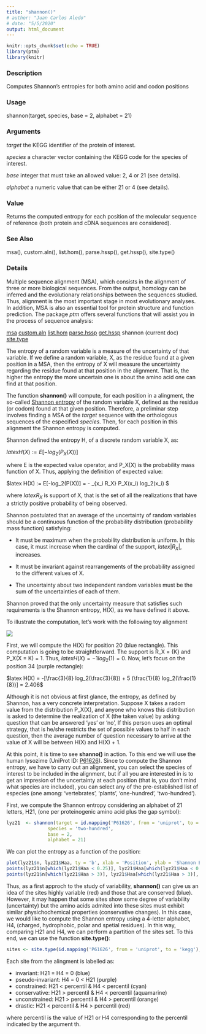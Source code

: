 ```yaml
---
title: "shannon()"
# author: "Juan Carlos Aledo"
# date: "5/5/2020"
output: html_document
---
```


```r
knitr::opts_chunk$set(echo = TRUE)
library(ptm)
library(knitr)
```

### Description
Computes Shannon's entropies for both amino acid and codon positions

### Usage
shannon(target, species, base = 2, alphabet = 21)

### Arguments
_target_ the KEGG identifier of the protein of interest.

_species_ a character vector containing the KEGG code for the species of interest.

_base_ integer that must take an allowed value: 2, 4 or 21 (see details).

_alphabet_ a numeric value that can be either 21 or 4 (see details).

### Value
Returns the computed entropy for each position of the molecular sequence of reference (both protein and cDNA sequences are considered).


### See Also
msa(), custom.aln(), list.hom(), parse.hssp(), get.hssp(), site.type()

### Details

Multiple sequence alignment (MSA), which consists in the alignment of three or more biological sequences. From the output, homology can be inferred and the evolutionary relationships between the sequences studied. Thus, alignment is the most important stage in most evolutionary analyses. In addition, MSA is also an essential tool for protein structure and function prediction. The package _ptm_ offers several functions that will assist you in the process of sequence analysis:

[msa](/msa)
[custom.aln](/custom.aln)
[list.hom](/list.hom)
[parse.hssp](/parse.hssp)
[get.hssp](/get.hssp)
shannon (current doc)
[site.type](/site.type)

The entropy of a random variable is a measure of the uncertainty of that variable. If we define a random variable, X, as the residue found at a given position in a MSA, then the entropy of X will measure the uncertainty regarding the residue found at that position in the alignment. That is, the higher the entropy the more uncertain one is about the amino acid one can find at that position. 

The function **shannon()** will compute, for each position in a alingment, the so-called [Shannon entropy](https://en.wikipedia.org/wiki/Entropy_(information_theory)) of the random variable X, defined as the residue (or codom) found at that given position. Therefore, a preliminar step involves finding a MSA of the _target_ sequence with the orthologous sequences of the especified _species_. Then, for each position in this alignment the Shannon entropy is computed. 

Shannon defined the entropy H, of a discrete random variable X, as:

$latex H(X) := E[-log_2(P_X(X))]$

where E is the expected value operator, and P_X(X) is the probability mass function of X. Thus, applying the definition of expected value:


$latex H(X) := E[-log_2(P(X))] = - \sum_{x_i \in R_X} P_X(x_i) log_2(x_i) $

where $latex R_X$ is support of X, that is the set of all the realizations that have a strictly positive probability of being observed. 

Shannon postulated that an average of the uncertainty of random variables should be a continuous function of the probability distribution (probability mass function) satisfying:

* It must be maximum when the probability distribution is uniform. In this case, it must increase when the cardinal of the support, $latex |R_X|$, increases.

* It must be invariant against rearrangements of the probability assigned to the different values of X.

* The uncertainty about two independent random variables must be the sum of the uncertainties of each of them.

Shannon proved that the only uncertainty measure that satisfies such requirements is the Shannon entropy, H(X), as we have defined it above.

To illustrate the computation, let's work with the following toy alignment


![](./toyshannon.png)


First, we will compute the H(X) for position 20 (blue rectangle). This computation is going to be straightforward. The support is R_X = {K} and P_X(X = K) = 1. Thus, $latex H(X) = - 1 log_2(1) = 0$. Now, let's focus on the position 34 (purple rectangle):

$latex H(X) = -[\frac{3}{8} log_2(\frac{3}{8}) + 5 (\frac{1}{8} log_2(\frac{1}{8})] = 2.406$

Although it is not obvious at first glance, the entropy, as defined by Shannon, has a very concrete interpretation. 
Suppose X takes a radom value from the distribution P_X(X), and anyone who knows this distribution is asked to determine the realization of X (the taken value) by asking question that can be answered 'yes' or 'no', If this person uses an optimal strategy, that is he/she restricts the set of possible values to half in each question, then the average number of question necessary to arrive at the value of X will be between H(X) and H(X) + 1.

At this point, it is time to see **shanno()** in action. To this end we will use the human lysozime (UniProt ID: [P61626](https://www.uniprot.org/uniprot/P61626)). Since to compute the Shannon entropy, we have to carry out an alignment, you can select the species of interest to be included in the alignment, but if all you are interested in is to get an impresion of the uncertainty at each position (that is, you don't mind what species are included), you can select any of the pre-established list of especies (one among: 'vertebrates', 'plants', 'one-hundred', 'two-hundred').

First, we compute the Shannon entropy considering an alphabet of 21 letters, H21, (one per proteinogenic amino acid plus the gap symbol):

```r
lyz21  <- shannon(target = id.mapping('P61626', from = 'uniprot', to = 'kegg'),  
               species = 'two-hundred',
               base = 2,
               alphabet = 21)
```

We can plot the entropy as a function of the position:

```r
plot(lyz21$n, lyz21$Haa, ty = 'b', xlab = 'Position', ylab = 'Shannon Entropy')
points(lyz21$n[which(lyz21$Haa < 0.25)], lyz21$Haa[which(lyz21$Haa < 0.25)], pch = 19, col = 'blue')
points(lyz21$n[which(lyz21$Haa > 3)], lyz21$Haa[which(lyz21$Haa > 3)], pch = 19, col = 'red')
```

Thus, as a first approch to the study of variability, **shannon()** can give us an idea of the sites highly variable (red) and those that are conserved (blue). However, it may happen that some sites show some degree of variability (uncertainty) but the amino acids admited into these sites must exhibit similar physichochemical properties (conservative changes). In this case, we would like to compute the Shannon entropy using a 4-letter alphabet, H4, (charged, hydrophobic, polar and spetial residues). In this way, comparing H21 and H4, we can perform a partition of the sites set. To this end, we can use the function **site.type()**:

```r
sites <- site.type(id.mapping('P61626', from = 'uniprot', to = 'kegg'), species = 'two-hundred', th = 0.25)
```

Each site from the alingment is labelled as:

* invariant: H21 = H4 = 0 (blue)
* pseudo-invariant: H4 = 0 < H21 (purple)
* constrained: H21 < percentil & H4 < percentil (cyan)
* conservative: H21 > percentil & H4 < percentil (aquamarine)
* unconstrained: H21 > percentil & H4 > percentil (orange)
* drastic: H21 < percentil & H4 > percentil (red)

where percentil is the value of H21 or H4 corresponding to the percentil indicated by the argument th.




